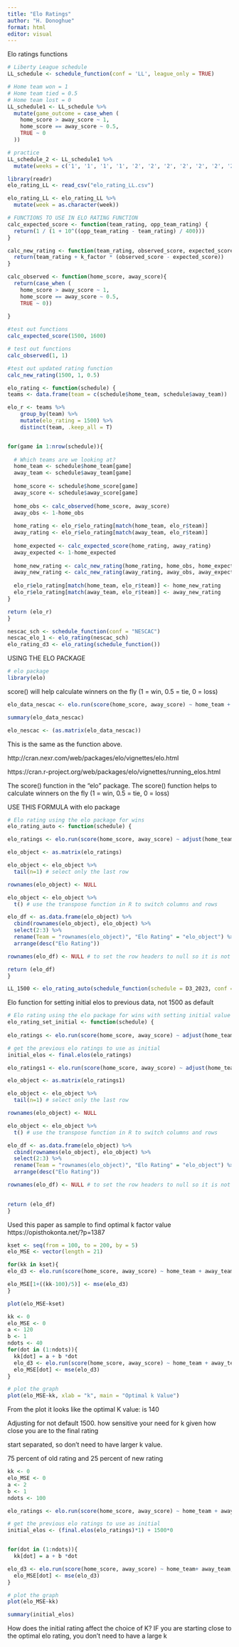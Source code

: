 ```yaml
---
title: "Elo Ratings"
author: "H. Donoghue"
format: html
editor: visual
---
```


Elo ratings functions

```r
# Liberty League schedule 
LL_schedule <- schedule_function(conf = 'LL', league_only = TRUE)
```

```r
# Home team won = 1
# Home team tied = 0.5
# Home team lost = 0
LL_schedule1 <- LL_schedule %>%
  mutate(game_outcome = case_when (
    home_score > away_score ~ 1,
    home_score == away_score ~ 0.5,
    TRUE ~ 0
  ))
```

```r
# practice 
LL_schedule_2 <- LL_schedule1 %>%
  mutate(weeks = c('1', '1', '1', '1', '2', '2', '2', '2', '2', '2', '2', '3', '3', '3', '3', '3', '3', '4', '4', '4', '4', '4', '4', '4', '4', '4', '5', '5', '5', '5', '5', '6', '6', '6', '6', '6', '6', '6', '6', '6', '7', '7', '7', '7', '7', '7', '7', '7', '7', '8'))
```

```r
library(readr)
elo_rating_LL <- read_csv("elo_rating_LL.csv")

elo_rating_LL <- elo_rating_LL %>%
  mutate(week = as.character(week))
```

```r
# FUNCTIONS TO USE IN ELO RATING FUNCTION
calc_expected_score <- function(team_rating, opp_team_rating) {
  return(1 / (1 + 10^((opp_team_rating - team_rating) / 400)))
}

calc_new_rating <- function(team_rating, observed_score, expected_score, k_factor = 20) {
  return(team_rating + k_factor * (observed_score - expected_score))
}

calc_observed <- function(home_score, away_score){
  return(case_when (
    home_score > away_score ~ 1,
    home_score == away_score ~ 0.5,
    TRUE ~ 0))
  
}
```

```r
#test out functions
calc_expected_score(1500, 1600)

```

```r
# test out functions
calc_observed(1, 1)
```

```r
#test out updated rating function
calc_new_rating(1500, 1, 0.5)
```

```r
elo_rating <- function(schedule) {
teams <- data.frame(team = c(schedule$home_team, schedule$away_team))

elo_r <- teams %>%
    group_by(team) %>%
    mutate(elo_rating = 1500) %>%
    distinct(team, .keep_all = T) 


for(game in 1:nrow(schedule)){
  
  # Which teams are we looking at?
  home_team <- schedule$home_team[game]
  away_team <- schedule$away_team[game]
  
  home_score <- schedule$home_score[game]
  away_score <- schedule$away_score[game]
  
  home_obs <- calc_observed(home_score, away_score)
  away_obs <- 1-home_obs
  
  home_rating <- elo_r$elo_rating[match(home_team, elo_r$team)]
  away_rating <- elo_r$elo_rating[match(away_team, elo_r$team)]
  
  home_expected <- calc_expected_score(home_rating, away_rating)
  away_expected <- 1-home_expected
  
  home_new_rating <- calc_new_rating(home_rating, home_obs, home_expected)
  away_new_rating <- calc_new_rating(away_rating, away_obs, away_expected)
  
  elo_r$elo_rating[match(home_team, elo_r$team)] <- home_new_rating
  elo_r$elo_rating[match(away_team, elo_r$team)] <- away_new_rating
}

return (elo_r)
}
```

```r
nescac_sch <- schedule_function(conf = "NESCAC")
nescac_elo_1 <- elo_rating(nescac_sch)
elo_rating_d3 <- elo_rating(schedule_function())
```

USING THE ELO PACKAGE

```r
# elo package 
library(elo)
```

score() will help calculate winners on the fly (1 = win, 0.5 = tie, 0 = loss)

```r
elo_data_nescac <- elo.run(score(home_score, away_score) ~ home_team + away_team, data = schedule_function(conf = "NESCAC"), k = 30)

summary(elo_data_nescac)
```

```r
elo_nescac <- (as.matrix(elo_data_nescac))
```

This is the same as the function above.

http://cran.nexr.com/web/packages/elo/vignettes/elo.html

https://cran.r-project.org/web/packages/elo/vignettes/running_elos.html

The score() function in the "elo" package. The score() function helps to calculate winners on the fly (1 = win, 0.5 = tie, 0 = loss)

USE THIS FORMULA with elo package
```r
# Elo rating using the elo package for wins
elo_rating_auto <- function(schedule) {

elo_ratings <- elo.run(score(home_score, away_score) ~ adjust(home_team, 30) + away_team + k(20+abs(home_score - away_score)*10), data = schedule)

elo_object <- as.matrix(elo_ratings)

elo_object <- elo_object %>%
  tail(n=1) # select only the last row

rownames(elo_object) <- NULL

elo_object <- elo_object %>%
  t() # use the transpose function in R to switch columns and rows

elo_df <- as.data.frame(elo_object) %>%
  cbind(rownames(elo_object), elo_object) %>%
  select(2:3) %>%
  rename(Team = "rownames(elo_object)", "Elo Rating" = "elo_object") %>%
  arrange(desc("Elo Rating"))

rownames(elo_df) <- NULL # to set the row headers to null so it is not just the college names

return (elo_df)
}
```

```r
LL_1500 <- elo_rating_auto(schedule_function(schedule = D3_2023, conf = "LL"))
```

Elo function for setting initial elos to previous data, not 1500 as default

```r
# Elo rating using the elo package for wins with setting initial value
elo_rating_set_initial <- function(schedule) {
  
elo_ratings <- elo.run(score(home_score, away_score) ~ adjust(home_team, 30) + away_team + k(20+abs(home_score - away_score)*10), data = schedule)

# get the previous elo ratings to use as initial 
initial_elos <- final.elos(elo_ratings)

elo_ratings1 <- elo.run(score(home_score, away_score) ~ adjust(home_team, 30) + away_team + k(20+abs(home_score - away_score)*10), initial.elos = initial_elos, data = schedule)

elo_object <- as.matrix(elo_ratings1)

elo_object <- elo_object %>%
  tail(n=1) # select only the last row

rownames(elo_object) <- NULL

elo_object <- elo_object %>%
  t() # use the transpose function in R to switch columns and rows

elo_df <- as.data.frame(elo_object) %>%
  cbind(rownames(elo_object), elo_object) %>%
  select(2:3) %>%
  rename(Team = "rownames(elo_object)", "Elo Rating" = "elo_object") %>%
  arrange(desc("Elo Rating"))

rownames(elo_df) <- NULL # to set the row headers to null so it is not just the college names
  

return (elo_df)
}
```

Used this paper as sample to find optimal k factor value https://opisthokonta.net/?p=1387

```r
kset <- seq(from = 100, to = 200, by = 5)
elo_MSE <- vector(length = 21)

for(kk in kset){
elo_d3 <- elo.run(score(home_score, away_score) ~ home_team + away_team, data = schedule_function(), k = kk)

elo_MSE[1+((kk-100)/5)] <- mse(elo_d3)
}

plot(elo_MSE~kset)

```

```r
kk <- 0
elo_MSE <- 0
a <- 120
b <- 1
ndots <- 40
for(dot in (1:ndots)){
  kk[dot] = a + b *dot
  elo_d3 <- elo.run(score(home_score, away_score) ~ home_team + away_team, data = schedule_function(), k = kk[dot])
  elo_MSE[dot] <- mse(elo_d3)
}

# plot the graph 
plot(elo_MSE~kk, xlab = "k", main = "Optimal k Value")
```

From the plot it looks like the optimal K value: is 140

Adjusting for not default 1500. how sensitive your need for k given how close you are to the final rating

start separated, so don't need to have larger k value.

75 percent of old rating and 25 percent of new rating

```r
kk <- 0
elo_MSE <- 0
a <- 2
b <- 1
ndots <- 100

elo_ratings <- elo.run(score(home_score, away_score) ~ home_team + away_team, k = 2000, data = schedule_function())

# get the previous elo ratings to use as initial 
initial_elos <- (final.elos(elo_ratings)*1) + 1500*0


for(dot in (1:ndots)){
  kk[dot] = a + b *dot

elo_d3 <- elo.run(score(home_score, away_score) ~ home_team+ away_team, initial.elos = initial_elos, data = schedule_function(), k = kk[dot])
  elo_MSE[dot] <- mse(elo_d3)
}

# plot the graph 
plot(elo_MSE~kk)
```

```r
summary(initial_elos)
```

How does the initial rating affect the choice of K? IF you are starting close to the optimal elo rating, you don't need to have a large k
